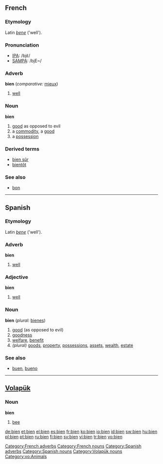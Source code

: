 {{see|biển}}
==French==

===Etymology===
Latin ''[[bene]]'' ('well').

===Pronunciation===
*[[w:IPA|IPA]]: /bjɛ̃/
*[[w:SAMPA|SAMPA]]: /bjE~/

===Adverb===
'''bien''' (''comparative:'' [[mieux]])

# [[well]]

===Noun===
'''bien''' {{m}}

# [[good]] as opposed to evil
# a [[commodity]], a [[good]]
# a [[possession]]

===Derived terms===
*[[bien sûr]]
*[[bientôt]]

===See also===
*[[bon]]

[[Category:French adverbs]]
[[Category:French nouns]]

----

==Spanish==

===Etymology===
Latin ''[[bene]]'' ('well').

===Adverb===
'''bien'''

# [[well]]

===Adjective===
'''bien'''

# [[well]]

===Noun===
'''bien''' {{m}} (''plural:'' [[bienes]])

# [[good]] (as opposed to evil)
# [[goodness]]
# [[welfare]], [[benefit]]
# ''(plural)'' [[goods]], [[property]], [[possessions]], [[assets]], [[wealth]], [[estate]]

===See also===
*[[buen]], [[bueno]]

[[Category:Spanish adverbs]]
[[Category:Spanish nouns]]

----

==[[Volapük]]==
{{vo-noun|bien}}

===Noun===
'''bien'''

# [[bee]]

[[Category:Volapük nouns]]
[[Category:vo:Animals]]

[[de:bien]]
[[et:bien]]
[[el:bien]]
[[es:bien]]
[[fr:bien]]
[[ko:bien]]
[[io:bien]]
[[id:bien]]
[[sw:bien]]
[[hu:bien]]
[[pl:bien]]
[[pt:bien]]
[[ru:bien]]
[[fi:bien]]
[[sv:bien]]
[[vi:bien]]
[[tr:bien]]
[[vo:bien]]